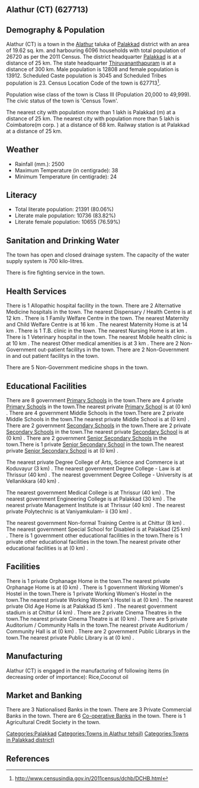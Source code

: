 {{Infobox settlement
| name=Alathur (CT)
| native_name=
| native_name_lang=
| other_name=
| nickname=
| settlement_type=Town
| image_skyline=
| image_alt=
| image_caption=
| pushpin_map=India Kerala
| pushpin_label_position=right
| pushpin_map_alt=
| pushpin_map_caption=Location in Kerala, India
| latd=
| latm=
| lats=
| latNS=
| longd=
| longm=
| longs=
| longEW=
| coordinates_display=inline,title
| subdivision_type=Country
| subdivision_name={{flag|India}}
| subdivision_type1=[[States and territories of India|State]]
| subdivision_name1=Kerala 
| subdivision_type2=[[List of districts of India|District]]
| subdivision_name2=Palakkad
| subdivision_type3=Tahsil
| subdivision_name3=Alathur
| website=
| established_title=<!-- Established -->
| established_date=
| founder=
| named_for=
| government_type=
| governing_body=
| unit_pref=Metric
| area_footnotes=
| area_rank=
| area_total_km2=19.62
| elevation_footnotes=
| elevation_m=
| population_total=26720
| population_as_of=2011
| population_rank=
| population_density_km2=1361
| population_demonym=
| population_footnotes=
| demographics_type1=Languages=
| demographics1_title1=Official=
| demographics1_info1=[[Malayalam language|Malayalam]]
| timezone1=[[Indian Standard Time|IST]]
| utc_offset1==+5:30
| postal_code_type=[[Postal Index Number|PIN]]
| postal_code=
| area_code_type=Telephone code
| area_code=
| registration_plate=
| blank1_name_sec1=Nearest city
| blank1_info_sec1=[[Palakkad (m)]]
| blank2_name_sec1=[[Human sex ratio|Sex ratio]]
| blank2_info_sec1=1086
| blank3_name_sec1=Literacy
| blank3_info_sec1=80.06%
| blank1_name_sec2=[[2011 Census of India|2011 census]] code
| blank1_info_sec2=627713
| footnotes=
}}

== Alathur (CT) (627713) ==

== Demography & Population ==

Alathur (CT) is a town in the [[Alathur]] taluka of [[Palakkad]] district with an area of 19.62 sq. km. and harbouring 6096 households with total population of 26720 as per the 2011 Census. The district headquarter [[Palakkad]] is at a distance of 25 km. The state headquarter [[Thiruvananthapuram]] is at a distance of 300 km. Male population is 12808 and female population is 13912. Scheduled Caste population is 3045 and Scheduled Tribes population is 23. Census Location Code of the town is 627713<ref>http://www.censusindia.gov.in/2011census/dchb/DCHB.html</ref>.

Population wise class of the town is Class III (Population 20,000 to 49,999).
The civic status of the town is 'Census Town'.

The nearest city with population more than 1 lakh is Palakkad (m) at a distance of 25 km. The nearest city with population more than 5 lakh is Coimbatore(m corp. )  at a distance of 68 km. Railway station is at Palakkad at a distance of 25 km.


== Weather ==  
* Rainfall (mm.): 2500 
* Maximum Temperature (in centigrade): 38
* Minimum Temperature (in centigrade): 24


== Literacy ==  
* Total literate population: 21391 (80.06%)
* Literate male population: 10736 (83.82%)
* Literate female population: 10655 (76.59%)


== Sanitation and Drinking Water ==  
The town has open and closed drainage system.
The capacity of the water supply system is 700 kilo-litres.

There is fire fighting service in the town.


== Health Services ==
There is 1 Allopathic hospital facility in the town.
There are 2 Alternative Medicine hospitals in the town.
The nearest Dispensary / Health Centre is at 12 km .
There is 1 Family Welfare Centre in the town.
The nearest Maternity and Child Welfare Centre is at 16 km .
The nearest Maternity Home is at 14 km .
There is 1 T.B. clinic in the town.
The nearest Nursing Home is at  km .
There is 1 Veterinary hospital in the town.
The nearest Mobile health clinic is at 10 km .
The nearest Other medical amenities is at 3 km .
There are 2 Non-Government out-patient facilitys in the town.
There are 2 Non-Government in and out patient facilitys in the town.

There are 5 Non-Government medicine shops in the town.


== Educational Facilities ==
There are 8 government [[Primary School]]s in the town.There are 4 private [[Primary School]]s in the town.The nearest private [[Primary School]] is at  (0 km) .
There are 4 government Middle Schools in the town.There are 2 private Middle Schools in the town.The nearest private Middle School is at  (0 km) .
There are 2 government [[Secondary School]]s in the town.There are 2 private [[Secondary School]]s in the town.The nearest private [[Secondary School]] is at  (0 km) .
There are 2 government [[Senior Secondary School]]s in the town.There is 1 private [[Senior Secondary School]] in the town.The nearest private [[Senior Secondary School]] is at  (0 km) .
 
 
 
 
 
The nearest private Degree College of Arts, Science and Commerce is at Koduvayur  (3 km) .
The nearest government Degree College - Law is at Thrissur (40 km) .
The nearest government Degree College - University is at Vellanikkara (40 km) .
 
The nearest government Medical College is at Thrissur (40 km) .
The nearest government Engineering College is at Palakkad (30 km) .
The nearest private Management Institute is at Thrissur (40 km) .
The nearest private Polytechnic is at Vaniyamkulam- ii  (30 km) .
 
The nearest government Non-formal Training Centre is at Chittur (8 km) .
The nearest government Special School for Disabled is at Palakkad (25 km) .
There is 1 government other educational facilities in the town.There is 1 private other educational facilities in the town.The nearest private other educational facilities is at  (0 km) .


== Facilities ==
There is 1 private Orphanage Home in the town.The nearest private Orphanage Home is at  (0 km) .
There is 1 government Working Women's Hostel in the town.There is 1 private Working Women's Hostel in the town.The nearest private Working Women's Hostel is at  (0 km) .
The nearest private Old Age Home is at Palakkad (5 km) .
The nearest government stadium is at Chittur (4 km) .
There are 2 private Cinema Theatres in the town.The nearest private Cinema Theatre is at  (0 km) .
There are 5 private Auditorium / Community Halls in the town.The nearest private Auditorium / Community Hall is at  (0 km) .
There are 2 government Public Librarys in the town.The nearest private Public Library is at  (0 km) .


== Manufacturing ==
Alathur (CT) is engaged in the manufacturing of following items (in decreasing order of importance): Rice,Coconut oil


== Market and Banking ==
There are 3 Nationalised Banks in the town.
There are 3 Private Commercial Banks in the town.
There are 6 [[Co-operative Bank]]s in the town.
There is 1 Agricultural Credit Society in the town.



[[Categories:Palakkad]]
[[Categories:Towns in Alathur tehsil)]]
[[Categories:Towns in Palakkad district)]]


== References ==
{{Reflist}}


